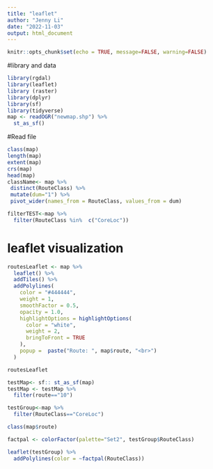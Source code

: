 ```yaml
---
title: "leaflet"
author: "Jenny Li"
date: "2022-11-03"
output: html_document
---
```


```r
knitr::opts_chunk$set(echo = TRUE, message=FALSE, warning=FALSE)
```

#library and data
```r
library(rgdal)
library(leaflet)
library (raster) 
library(dplyr)
library(sf)
library(tidyverse)
map <- readOGR("newmap.shp") %>% 
  st_as_sf()
```

#Read file
```r
class(map)
length(map)
extent(map)
crs(map)
head(map)
className<- map %>% 
 distinct(RouteClass) %>% 
 mutate(dum="1") %>% 
 pivot_wider(names_from = RouteClass, values_from = dum)

filterTEST<-map %>% 
  filter(RouteClass %in%  c("CoreLoc"))
```


# leaflet visualization
```r
routesLeaflet <- map %>%
  leaflet() %>%
  addTiles() %>%
  addPolylines(
    color = "#444444",
    weight = 1,
    smoothFactor = 0.5,
    opacity = 1.0,
    highlightOptions = highlightOptions(
      color = "white",
      weight = 2,
      bringToFront = TRUE
    ),
    popup =  paste("Route: ", map$route, "<br>")
  )

routesLeaflet 
```

```r
testMap<- sf:: st_as_sf(map)
testMap <- testMap %>% 
  filter(route=="10")

testGroup<-map %>% 
  filter(RouteClass=="CoreLoc")

class(map$route)
```
```r
factpal <- colorFactor(palette="Set2", testGroup$RouteClass)

leaflet(testGroup) %>%
  addPolylines(color = ~factpal(RouteClass))
```


